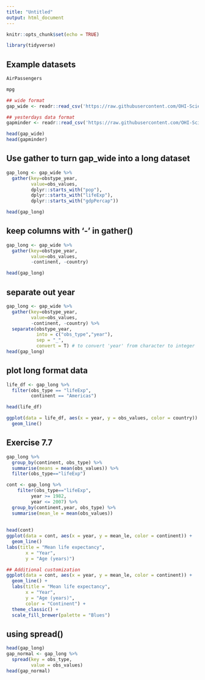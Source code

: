 ```yaml
---
title: "Untitled"
output: html_document
---
```


```r
knitr::opts_chunk$set(echo = TRUE)
```

```r
library(tidyverse)
```

## Example datasets
```r
AirPassengers
```

```r
mpg
```
```r
## wide format
gap_wide <- readr::read_csv('https://raw.githubusercontent.com/OHI-Science/data-science-training/master/data/gapminder_wide.csv')

## yesterdays data format
gapminder <- readr::read_csv('https://raw.githubusercontent.com/OHI-Science/data-science-training/master/data/gapminder.csv')

head(gap_wide)
head(gapminder)

```

## Use gather to turn gap_wide into a long dataset
```r
gap_long <- gap_wide %>% 
  gather(key=obstype_year, 
         value=obs_values,
         dplyr::starts_with("pop"),
         dplyr::starts_with("lifeExp"),
         dplyr::starts_with("gdpPercap"))

head(gap_long)
```
## keep columns with '-' in gather()
```r
gap_long <- gap_wide %>% 
  gather(key=obstype_year, 
         value=obs_values,
         -continent, -country)

head(gap_long)
```

## separate out year
```r
gap_long <- gap_wide %>% 
  gather(key=obstype_year, 
         value=obs_values,
         -continent, -country) %>% 
  separate(obstype_year,
           into = c("obs_type","year"),
           sep = "_",
           convert = T) # to convert 'year' from character to integer
head(gap_long)


```

## plot long format data
```r
life_df <- gap_long %>% 
  filter(obs_type == "lifeExp",
         continent == "Americas")

head(life_df)

ggplot(data = life_df, aes(x = year, y = obs_values, color = country)) +
  geom_line()
```

## Exercise 7.7
```r
gap_long %>% 
  group_by(continent, obs_type) %>% 
  summarise(means = mean(obs_values)) %>% 
  filter(obs_type=="lifeExp")

cont <- gap_long %>% 
    filter(obs_type=="lifeExp",
         year >= 1982, 
         year <= 2007) %>% 
  group_by(continent,year, obs_type) %>% 
  summarise(mean_le = mean(obs_values))
  
 
head(cont) 
ggplot(data = cont, aes(x = year, y = mean_le, color = continent)) +
  geom_line()
labs(title = "Mean life expectancy",
       x = "Year",
       y = "Age (years)") 

## Additional customization
ggplot(data = cont, aes(x = year, y = mean_le, color = continent)) + 
  geom_line() +
  labs(title = "Mean life expectancy",
       x = "Year",
       y = "Age (years)",
       color = "Continent") +
  theme_classic() +
  scale_fill_brewer(palette = "Blues")  

```

## using spread()
```r
head(gap_long)
gap_normal <- gap_long %>% 
  spread(key = obs_type,
         value = obs_values)
head(gap_normal)
```



